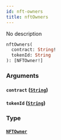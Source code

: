 ```yaml
---
id: nft-owners
title: nftOwners
---
```


No description

```graphql
nftOwners(
  contract: String!
  tokenId: String
): [NFTOwner!]
```

### Arguments

#### `contract` ([`String`](/V1/cyberconnect-api/reference/scalars/string))

#### `tokenId` ([`String`](/V1/cyberconnect-api/reference/scalars/string))

### Type

#### [`NFTOwner`](/V1/cyberconnect-api/reference/objects/nftowner)
